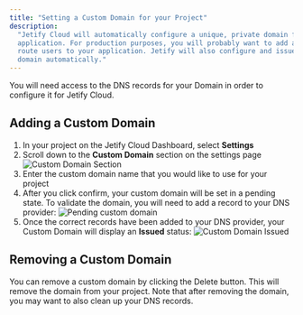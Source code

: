 ```yaml
---
title: "Setting a Custom Domain for your Project"
description:
  "Jetify Cloud will automatically configure a unique, private domain for previewing your deployed
  application. For production purposes, you will probably want to add a more user friendly domain to
  route users to your application. Jetify will also configure and issue an SSL certificate for your
  domain automatically."
---
```


<Info>
  You will need access to the DNS records for your Domain in order to configure it for Jetify Cloud.
</Info>

## Adding a Custom Domain[​](#adding-a-custom-domain "Direct link to Adding a Custom Domain")

1. In your project on the Jetify Cloud Dashboard, select **Settings**
2. Scroll down to the **Custom Domain** section on the settings page
   ![Custom Domain Section](/images/docs/cloud/deploys/custom_domains/docs/assets/images/custom-domain-e02341c0d771b1f4d425f37a0caf9cc3.png)
3. Enter the custom domain name that you would like to use for your project
4. After you click confirm, your custom domain will be set in a pending state. To validate the
   domain, you will need to add a record to your DNS provider:
   ![Pending custom domain](/images/docs/cloud/deploys/custom_domains/docs/assets/images/custom-domain-unknown-541badd59754c21949c3b3dd79b759fa.png)
5. Once the correct records have been added to your DNS provider, your Custom Domain will display an
   **Issued** status:
   ![Custom Domain Issued](/images/docs/cloud/deploys/custom_domains/docs/assets/images/custom-domain-issued-3776c9f34d10f487fe1bff26c65b105b.png)

## Removing a Custom Domain[​](#removing-a-custom-domain "Direct link to Removing a Custom Domain")

You can remove a custom domain by clicking the Delete button. This will remove the domain from your
project. Note that after removing the domain, you may want to also clean up your DNS records.
